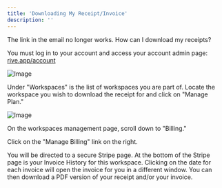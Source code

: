 ```yaml
---
title: 'Downloading My Receipt/Invoice'
description: ''
---
```


The link in the email no longer works. How can I download my receipts?

You must log in to your account and access your account admin page: [rive.app/account​](https://rive.app/account/)

![Image](/images/account-admin/account-overview/e811d9f9-d1c2-4b0e-bb3d-39abc3b2c97e.webp)

Under "Workspaces" is the list of workspaces you are part of. Locate the workspace you wish to download the receipt for and click on "Manage Plan."

![Image](/images/account-admin/account-overview/997a840c-5a80-4145-88f2-803476236771.webp)

On the workspaces management page, scroll down to "Billing."

Click on the "Manage Billing" link on the right.

You will be directed to a secure Stripe page. At the bottom of the Stripe page is your Invoice History for this workspace. Clicking on the date for each invoice will open the invoice for you in a different window. You can then download a PDF version of your receipt and/or your invoice.